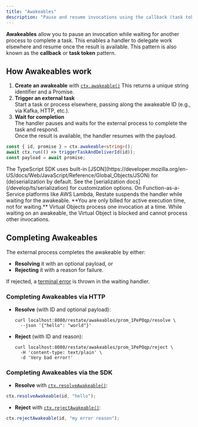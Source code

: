 ```yaml
---
title: "Awakeables"
description: "Pause and resume invocations using the callback (task token) pattern."
---
```


**Awakeables** allow you to pause an invocation while waiting for another process to complete a task. This enables a handler to delegate work elsewhere and resume once the result is available. This pattern is also known as the **callback** or **task token** pattern.


## How Awakeables work

1. **Create an awakeable** with [`ctx.awakeable()`](https://docs.restate.dev/tsdocs/interfaces/_restatedev_restate-sdk.Context#awakeable)
   This returns a unique string identifier and a Promise.
2. **Trigger an external task**  
   Start a task or process elsewhere, passing along the awakeable ID (e.g., via Kafka, HTTP, etc.).  
3. **Wait for completion**  
   The handler pauses and waits for the external process to complete the task and respond.  
   Once the result is available, the handler resumes with the payload.

```ts  {CODE_LOAD::ts/src/develop/awakeable.ts}
const { id, promise } = ctx.awakeable<string>();
await ctx.run(() => triggerTaskAndDeliverId(id));
const payload = await promise;
```

<Note>
  The TypeScript SDK uses built-in [JSON](https://developer.mozilla.org/en-US/docs/Web/JavaScript/Reference/Global_Objects/JSON) for (de)serialization by default. See the [serialization docs](/develop/ts/serialization) for customization options.
</Note>

<Tip>
  On Function-as-a-Service platforms like AWS Lambda, Restate suspends the handler while waiting for the awakeable. **You are only billed for active execution time, not for waiting.**
</Tip> 

<Warning>
  Virtual Objects process one invocation at a time. While waiting on an awakeable, the Virtual Object is blocked and cannot process other invocations.
</Warning>

## Completing Awakeables

The external process completes the awakeable by either:

- **Resolving** it with an optional payload, or
- **Rejecting** it with a reason for failure.

If rejected, a [terminal error](/develop/ts/error-handling) is thrown in the waiting handler.

### Completing Awakeables via HTTP

- **Resolve** (with ID and optional payload):
  ```shell
  curl localhost:8080/restate/awakeables/prom_1PePOqp/resolve \
    --json '{"hello": "world"}'
  ```


- **Reject** (with ID and reason):
  ```shell
  curl localhost:8080/restate/awakeables/prom_1PePOqp/reject \
    -H 'content-type: text/plain' \
    -d 'Very bad error!'
  ```

### Completing Awakeables via the SDK

- **Resolve** with [`ctx.resolveAwakeable()`](https://docs.restate.dev/tsdocs/interfaces/_restatedev_restate-sdk.Context#resolveawakeable):
```ts  {CODE_LOAD::../snippets/ts/src/develop/awakeable.ts#resolve}
ctx.resolveAwakeable(id, "hello");
```

- **Reject** with [`ctx.rejectAwakeable()`](https://docs.restate.dev/tsdocs/interfaces/_restatedev_restate-sdk.Context#rejectawakeable):
```ts  {CODE_LOAD::../snippets/ts/src/develop/awakeable.ts#reject}
ctx.rejectAwakeable(id, "my error reason");
```

